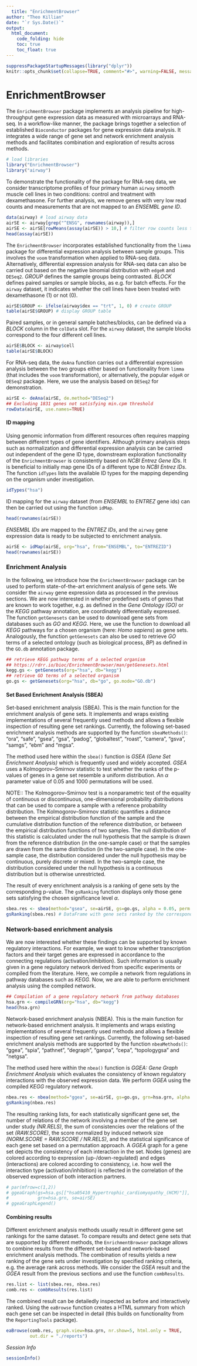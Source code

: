```yaml
---
  title: "EnrichmentBrowser"
author: "Theo Killian"
date: "`r Sys.Date()`"
output:
  html_document:
    code_folding: hide
    toc: true
    toc_float: true
---
```


```r
suppressPackageStartupMessages(library("dplyr"))
knitr::opts_chunk$set(collapse=TRUE, comment="#>", warning=FALSE, message=FALSE)
```



# EnrichmentBrowser

The `EnrichmentBrowser` package implements an analysis pipeline for
high-throughput gene expression data as measured with microarrays and RNA-seq.
In a workflow-like manner, the package brings together a selection of
established `Bioconductor` packages for gene expression data analysis. It
integrates a wide range of gene set and network enrichment analysis methods and
facilitates combination and exploration of results across methods.

```r
# load libraries
library("EnrichmentBrowser")
library("airway")
```

To demonstrate the functionality of the package for RNA-seq data, we consider
transcriptome profiles of four primary human `airway` smooth muscle cell lines
in two conditions: control and treatment with dexamethasone. For further
analysis, we remove genes with very low read counts and measurements that are
not mapped to an *ENSEMBL gene ID*.

```r
data(airway) # load airway data
airSE <- airway[grep("^ENSG", rownames(airway)),] 
airSE <- airSE[rowMeans(assay(airSE)) > 10,] # filter row counts less than 10
head(assay(airSE))
```

The `EnrichmentBrowser` incorporates established functionality from the `limma`
package for differential expression analysis between sample groups. This
involves the `voom` transformation when applied to RNA-seq data. Alternatively,
differential expression analysis for RNA-seq data can also be carried out based
on the negative binomial distribution with `edgeR` and `DESeq2`. *GROUP* defines
the sample groups being contrasted. *BLOCK* defines paired samples or sample
blocks, as e.g. for batch effects. For the `airway` dataset, it indicates
whether the cell lines have been treated with dexamethasone (1) or not (0).

```r
airSE$GROUP <- ifelse(airway$dex == "trt", 1, 0) # create GROUP
table(airSE$GROUP) # display GROUP table
```

Paired samples, or in general sample batches/blocks, can be defined via a
*BLOCK* column in the `colData` slot. For the `airway` dataset, the sample
blocks correspond to the four different cell lines.

```r
airSE$BLOCK <- airway$cell
table(airSE$BLOCK)
```

For RNA-seq data, the `deAna` function carries out a differential expression
analysis between the two groups either based on functionality from `limma` (that
includes the `voom` transformation), or alternatively, the popular `edgeR` or
`DESeq2` package. Here, we use the analysis based on `DESeq2` for demonstration.

```r
airSE <- deAna(airSE, de.method="DESeq2")
## Excluding 1831 genes not satisfying min.cpm threshold
rowData(airSE, use.names=TRUE)
```

#### ID mapping

Using genomic information from different resources often requires mapping
between different types of gene identifiers. Although primary analysis steps
such as normalization and differential expression analysis can be carried out
independent of the gene ID type, downstream exploration functionality of the
`EnrichmentBrowser` is consistently based on *NCBI Entrez Gene IDs*. It is
beneficial to initially map gene IDs of a different type to *NCBI Entrez IDs*.
The function `idTypes` lists the available ID types for the mapping depending on
the organism under investigation.

```r
idTypes("hsa")
```

ID mapping for the `airway` dataset (from *ENSEMBL* to *ENTREZ* gene ids) can
then be carried out using the function `idMap`.

```r
head(rownames(airSE))
```

*ENSEMBL IDs* are mapped to the *ENTREZ IDs*, and the `airway` gene expression
data is ready to be subjected to enrichment analysis.

```r
airSE <- idMap(airSE, org="hsa", from="ENSEMBL", to="ENTREZID")
head(rownames(airSE))
```

### Enrichment Analysis

In the following, we introduce how the `EnrichmentBrowser` package can be used
to perform state-of-the-art enrichment analysis of gene sets. We consider the
`airway` gene expression data as processed in the previous sections. We are now
interested in whether predefined sets of genes that are known to work together,
e.g. as defined in the *Gene Ontology (GO)* or the *KEGG* pathway annotation,
are coordinately differentially expressed. The function `getGenesets` can be
used to download gene sets from databases such as *GO* and *KEGG*. Here, we use
the function to download all *KEGG* pathways for a chosen organism (here:
*Homo sapiens*) as gene sets. Analogously, the function `getGenesets` can also
be used to retrieve *GO* terms of a selected ontology (such as biological
process, *BP*) as defined in the `GO.db` annotation package.

```r
## retrieve KEGG pathway terms of a selected organism
## https://rdrr.io/bioc/EnrichmentBrowser/man/getGenesets.html
kegg.gs <- getGenesets(org="hsa", db="kegg")
## retrieve GO terms of a selected organism
go.gs <- getGenesets(org="hsa", db="go", go.mode="GO.db")
```

#### Set Based Enrichment Analysis (SBEA)

Set-based enrichment analysis (SBEA). This is the main function for the
enrichment analysis of gene sets. It implements and wraps existing
implementations of several frequently used methods and allows a flexible
inspection of resulting gene set rankings. Currently, the following set-based
enrichment analysis methods are supported by the function `sbeaMethods()`:
 "ora", "safe", "gsea", "gsa", "padog", "globaltest", "roast", "camera", "gsva",
"samgs", "ebm" and "mgsa".

The method used here within the `sbea()` function is
*GSEA (Gene Set Enrichment Analysis)* which is frequently used and widely
accepted. *GSEA* uses a Kolmogorov–Smirnov statistic to test whether the ranks
of the p-values of genes in a gene set resemble a uniform distribution. An *α*
parameter value of 0.05 and 1000 permutations will be used.

NOTE:: The Kolmogorov–Smirnov test is a nonparametric test of the equality of
continuous or discontinuous, one-dimensional probability distributions that can
be used to compare a sample with a reference probability distribution. The
Kolmogorov–Smirnov statistic quantifies a distance between the empirical
distribution function of the sample and the cumulative distribution function of
the reference distribution, or between the empirical distribution functions of
two samples. The null distribution of this statistic is calculated under the
null hypothesis that the sample is drawn from the reference distribution (in the
one-sample case) or that the samples are drawn from the same distribution (in
the two-sample case). In the one-sample case, the distribution considered under
the null hypothesis may be continuous, purely discrete or mixed. In the
two-sample case, the distribution considered under the null hypothesis is a
continuous distribution but is otherwise unrestricted. 

The result of every enrichment analysis is a ranking of gene sets by the
corresponding p-value. The `gsRanking` function displays only those gene sets
satisfying the chosen significance level *α*.

```r
sbea.res <- sbea(method="gsea", se=airSE, gs=go.gs, alpha = 0.05, perm = 1000)
gsRanking(sbea.res) # DataFrame with gene sets ranked by the corresponding p-val
```

### Network-based enrichment analysis

We are now interested whether these findings can be supported by known
regulatory interactions. For example, we want to know whether transcription 
factors and their target genes are expressed in accordance to the connecting
regulations (activation/inhibition). Such information is usually given in a gene
regulatory network derived from specific experiments or compiled from the
literature. Here, we compile a network from regulations in pathway databases
such as *KEGG*. Now, we are able to perform enrichment analysis using the
compiled network.

```r
## Compilation of a gene regulatory network from pathway databases
hsa.grn <- compileGRN(org="hsa", db="kegg")
head(hsa.grn)
```

Network-based enrichment analysis (NBEA). This is the main function for
network-based enrichment analysis. It implements and wraps existing
implementations of several frequently used methods and allows a flexible
inspection of resulting gene set rankings. Currently, the following set-based
enrichment analysis methods are supported by the function `nbeaMethods()`:
"ggea", "spia", "pathnet", "degraph", "ganpa", "cepa", "topologygsa" and
"netgsa".

The method used here within the `nbea()` function is
*GGEA: Gene Graph Enrichment Analysis*  which evaluates the consistency of known
regulatory interactions with the observed expression data. We perform *GGEA*
using the compiled *KEGG* regulatory network.

```r
nbea.res <- nbea(method="ggea", se=airSE, gs=go.gs, grn=hsa.grn, alpha = 0.05)
gsRanking(nbea.res)
```

The resulting ranking lists, for each statistically significant gene set, the
number of relations of the network involving a member of the gene set under
study *(NR.RELS)*, the sum of consistencies over the relations of the set
*(RAW.SCORE)*, the score normalized by induced network size
*(NORM.SCORE = RAW.SCORE / NR.RELS)*, and the statistical significance of each
gene set based on a permutation approach. A *GGEA* graph for a gene set depicts
the consistency of each interaction in the set. Nodes (genes) are colored
according to expression (up-/down-regulated) and edges (interactions)
are colored according to consistency, i.e. how well the interaction type
(activation/inhibition) is reflected in the correlation of the observed
expression of both interaction partners.

```r
# par(mfrow=c(1,2))
# ggeaGraph(gs=hsa.gs[["hsa05410_Hypertrophic_cardiomyopathy_(HCM)"]],
#           grn=hsa.grn, se=airSE)
# ggeaGraphLegend()
```

#### Combining results

Different enrichment analysis methods usually result in different gene set
rankings for the same dataset. To compare results and detect gene sets that are
supported by different methods, the `EnrichmentBrowser` package allows to
combine results from the different set-based and network-based enrichment
analysis methods. The combination of results yields a new ranking of the gene
sets under investigation by specified ranking criteria, e.g. the average rank
across methods. We consider the *GSEA* result and the *GGEA* result from the
previous sections and use the function `combResults`.

```r
res.list <- list(sbea.res, nbea.res)
comb.res <- combResults(res.list)
```

The combined result can be detailedly inspected as before and interactively
ranked. Using the `eaBrowse` function creates a HTML summary from which each
gene set can be inspected in detail (this builds on functionality from the
`ReportingTools` package).

```r
eaBrowse(comb.res, graph.view=hsa.grn, nr.show=5, html.only = TRUE,
         out.dir = "./reports")
```

*Session Info*

```r
sessionInfo()
```